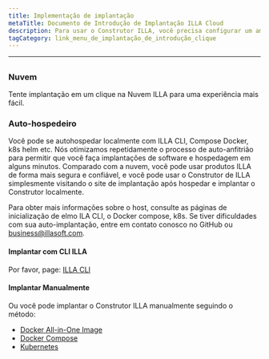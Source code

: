 ```yaml
---
title: Implementação de implantação
metaTitle: Documento de Introdução de Implantação ILLA Cloud
description: Para usar o Construtor ILLA, você precisa configurar um ambiente auto-hospedeiro localmente ou usar ILLA Cloud para ignorar o processo de compilação e usar rapidamente produtos ILLA.
tagCategory: link_menu_de_implantação_de_introdução_clique
---
```


* * *

## <Heading hidden>Introdução de implantação</Heading>

### Nuvem

Tente implantação em um clique na Nuvem ILLA para uma experiência mais fácil.

### Auto-hospedeiro

Você pode se autohospedar localmente com ILLA CLI, Compose Docker, k8s helm etc. Nós otimizamos repetidamente o processo de auto-anfitrião para permitir que você faça implantações de software e hospedagem em alguns minutos. Comparado com a nuvem, você pode usar produtos ILLA de forma mais segura e confiável, e você pode usar o Construtor de ILLA simplesmente visitando o site de implantação após hospedar e implantar o Construtor localmente.

Para obter mais informações sobre o host, consulte as páginas de inicialização de elmo ILA CLI, o Docker compose, k8s.
Se tiver dificuldades com sua auto-implantação, entre em contato conosco no GitHub ou business@illasoft.com.

#### Implantar com CLI ILLA

Por favor, page: [ILLA CLI](https://www.illacloud.com/docs/illa-cli)

#### Implantar Manualmente

Ou você pode implantar o Construtor ILLA manualmente seguindo o método:

-   [Docker All-in-One Image](https://github.com/illacloud/deploy-illa-manually/blob/main/docker/README.md)
-   [Docker Compose](https://github.com/illacloud/deploy-illa-manually/blob/main/docker-compose/README.md)
-   [Kubernetes](https://github.com/illacloud/deploy-illa-manually/blob/main/kubernetes/README.md)
